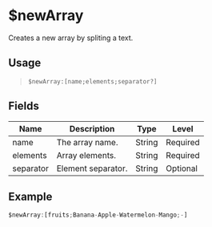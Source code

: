 # $newArray
Creates a new array by spliting a text.

## Usage
> `$newArray:[name;elements;separator?]`

## Fields
| Name      | Description        | Type   | Level    |
| --------- | ------------------ | ------ | -------- |
| name      | The array name.    | String | Required |
| elements  | Array elements.    | String | Required |
| separator | Element separator. | String | Optional |

## Example
```js
$newArray:[fruits;Banana-Apple-Watermelon-Mango;-]
```